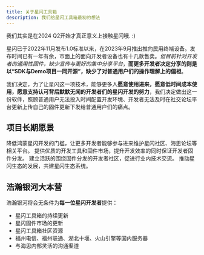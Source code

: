 ```yaml
---
title: 关于星闪工具箱
description: 我们给星闪工具箱最初的想法
---
```




<Aside type="note" title="冷知识">我们其实是在2024 Q2开始才真正意义上接触星闪哦. :)</Aside>

<Card title="项目起源" icon="information">

星闪已于2022年11月发布1.0标准以来，在2023年9月推出推向民用终端设备。发布时间已有一年有余，市面上的面向开发者设备也有十几款售卖。*但目前针对开发者的通用性固件，缺少宣传与更好的集中分享平台*，**而更多开发者决定分享的则是以“SDK与Demo项目一同开源”，缺少了对普通用户们的操作理解上的偏袒**。

我们决定，为了让星闪这一项技术，能够更多人**愿意使用进来，愿意低时间成本使用，愿意支持认可背后默默无闻的开发者们的星闪开发的努力**，我们决定做出这一份软件，照顾普通用户无法投入时间配置开发环境、开发者无法及时在社交论坛平台更新上传自己的固件更新下发给普通用户们的痛点。

</Card>

## 项目长期愿景

<CardGrid stagger>
  <Card title="降低门槛" icon="open-book">
    降低鸿蒙星闪开发的门槛，让更多开发者能够参与进来维护星闪社区、海思论坛等相关平台。
  </Card>
  <Card title="工具支持" icon="setting">
    提供优质的开发工具和固件市场，提升开发效率的同时保证开发者固件分发。
  </Card>
  <Card title="社区建设" icon="heart">
    建立活跃的围绕固件分发的开发者社区，促进行业内技术交流。
  </Card>
  <Card title="生态发展" icon="rocket">
    推动星闪生态的发展，共建星闪生态系统。
  </Card>
</CardGrid>

## 浩瀚银河大本营

<Card title="浩瀚银河相关" icon="information">

浩瀚银河将会无条件为**每一位星闪开发者**提供：

- 星闪工具箱的持续更新
- 星闪固件市场的更新
- 星闪工具箱社区资源
- 福州电信、福州联通、湖北十堰、火山引擎等国内服务器
- 与海思内部灵活的沟通渠道

</Card>

<CardGrid>
  <LinkCard title="福州电信大本营直链" href="//haohanyh-ctcc.gcxstudio.cn/" />
  <LinkCard title="福州联通大本营直链" href="//cucc.tj.fz.fj.nearlink-firmwares-mirrors.haohanyh.ovh:44443/" />
</CardGrid>

